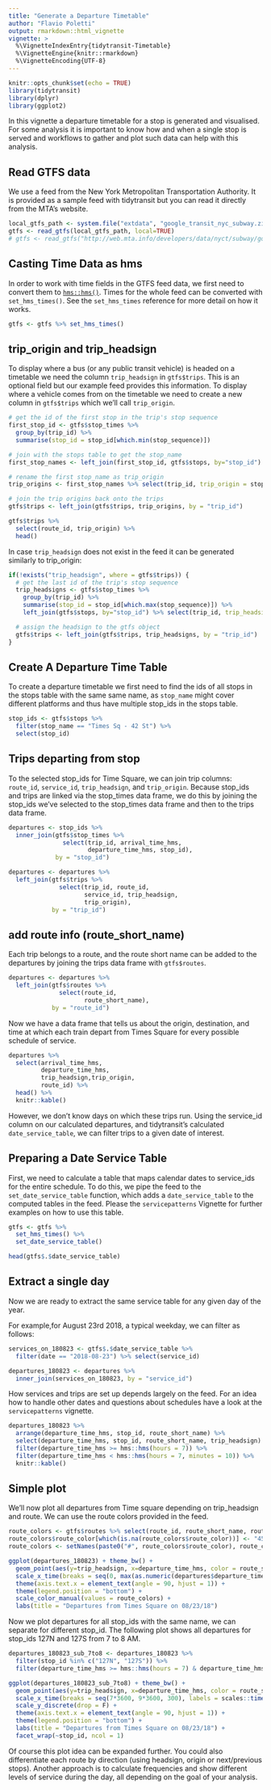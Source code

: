 ```yaml
---
title: "Generate a Departure Timetable"
author: "Flavio Poletti"
output: rmarkdown::html_vignette
vignette: >
  %\VignetteIndexEntry{tidytransit-Timetable}
  %\VignetteEngine{knitr::rmarkdown}
  %\VignetteEncoding{UTF-8}
---
```


```r
knitr::opts_chunk$set(echo = TRUE)
library(tidytransit)
library(dplyr)
library(ggplot2)
```

In this vignette a departure timetable for a stop is generated and visualised. For some 
analysis it is important to know how and when a single stop is served and workflows to
gather and plot such data can help with this analysis.

## Read GTFS data

We use a feed from the New York Metropolitan Transportation Authority. It is provided as a 
sample feed with tidytransit but you can read it directly from the MTA's website. 

```r
local_gtfs_path <- system.file("extdata", "google_transit_nyc_subway.zip", package = "tidytransit")
gtfs <- read_gtfs(local_gtfs_path, local=TRUE)
# gtfs <- read_gtfs("http://web.mta.info/developers/data/nyct/subway/google_transit.zip")
```

## Casting Time Data as hms

In order to work with time fields in the GTFS feed data, we first need to convert them to [`hms::hms()`](https://cran.r-project.org/web/packages/hms/index.html). Times for the whole feed can be converted with `set_hms_times()`. See the `set_hms_times` reference for more detail on how it works. 

```r
gtfs <- gtfs %>% set_hms_times()
```

## trip_origin and trip_headsign

To display where a bus (or any public transit vehicle) is headed on a timetable we need the 
column `trip_headsign` in `gtfs$trips`. This is an optional field but our example feed 
provides this information. To display where a vehicle comes from on the timetable we need to 
create a new column in `gtfs$trips` which we'll call `trip_origin`.

```r
# get the id of the first stop in the trip's stop sequence
first_stop_id <- gtfs$stop_times %>% 
  group_by(trip_id) %>% 
  summarise(stop_id = stop_id[which.min(stop_sequence)])

# join with the stops table to get the stop_name
first_stop_names <- left_join(first_stop_id, gtfs$stops, by="stop_id")

# rename the first stop_name as trip_origin
trip_origins <- first_stop_names %>% select(trip_id, trip_origin = stop_name)

# join the trip origins back onto the trips
gtfs$trips <- left_join(gtfs$trips, trip_origins, by = "trip_id")
```

```r
gtfs$trips %>%
  select(route_id, trip_origin) %>%
  head()
```

In case `trip_headsign` does not exist in the feed it can be generated similarly to 
trip_origin:

```r
if(!exists("trip_headsign", where = gtfs$trips)) {
  # get the last id of the trip's stop sequence
  trip_headsigns <- gtfs$stop_times %>% 
    group_by(trip_id) %>% 
    summarise(stop_id = stop_id[which.max(stop_sequence)]) %>% 
    left_join(gtfs$stops, by="stop_id") %>% select(trip_id, trip_headsign.computed = stop_name)

  # assign the headsign to the gtfs object 
  gtfs$trips <- left_join(gtfs$trips, trip_headsigns, by = "trip_id")
}
```

## Create A Departure Time Table

To create a departure timetable we first need to find the ids of all stops in the stops table with the same 
same name, as `stop_name` might cover different platforms and thus have multiple stop_ids in the stops table. 

```r
stop_ids <- gtfs$stops %>% 
  filter(stop_name == "Times Sq - 42 St") %>% 
  select(stop_id)
```

## Trips departing from stop 

To the selected stop_ids for Time Square, we can join trip columns: `route_id`, `service_id`, `trip_headsign`, and `trip_origin`. Because stop_ids and trips are linked via the stop_times data frame, we do this by joining the stop_ids we've selected to the stop_times data frame and then to the trips data frame. 

```r
departures <- stop_ids %>% 
  inner_join(gtfs$stop_times %>% 
               select(trip_id, arrival_time_hms, 
                      departure_time_hms, stop_id), 
             by = "stop_id")

departures <- departures %>% 
  left_join(gtfs$trips %>% 
              select(trip_id, route_id, 
                     service_id, trip_headsign, 
                     trip_origin), 
            by = "trip_id") 
```

## add route info (route_short_name)

Each trip belongs to a route, and the route short name can be added to the departures by joining the trips data frame with `gtfs$routes`.

```r
departures <- departures %>% 
  left_join(gtfs$routes %>% 
              select(route_id, 
                     route_short_name), 
            by = "route_id")
```

Now we have a data frame that tells us about the origin, destination, and time at which each train depart from Times Square for every possible schedule of service. 

```r
departures %>% 
  select(arrival_time_hms,
         departure_time_hms,
         trip_headsign,trip_origin,
         route_id) %>%
  head() %>%
  knitr::kable()
```

However, we don't know days on which these trips run. Using the service_id column on our calculated departures, and tidytransit's calculated `date_service_table`, we can filter trips to a given date of interest. 

## Preparing a Date Service Table

First, we need to calculate a table that maps calendar dates to service_ids for the entire schedule. To do this, we pipe the feed to the `set_date_service_table` function, which adds a `date_service_table` to the computed tables in the feed. Please the `servicepatterns` Vignette for further examples on how to use this table. 

```r
gtfs <- gtfs %>% 
  set_hms_times() %>% 
  set_date_service_table()
```

```r
head(gtfs$.$date_service_table)
```

## Extract a single day 

Now we are ready to extract the same service table for any given day of the year. 

For example,for August 23rd 2018, a typical weekday, we can filter as follows: 

```r
services_on_180823 <- gtfs$.$date_service_table %>% 
  filter(date == "2018-08-23") %>% select(service_id)

departures_180823 <- departures %>% 
  inner_join(services_on_180823, by = "service_id")
```

How services and trips are set up depends largely on the feed. For an idea how to handle other dates and questions about schedules have a look at the `servicepatterns` vignette. 

```r
departures_180823 %>%
  arrange(departure_time_hms, stop_id, route_short_name) %>% 
  select(departure_time_hms, stop_id, route_short_name, trip_headsign) %>% 
  filter(departure_time_hms >= hms::hms(hours = 7)) %>% 
  filter(departure_time_hms < hms::hms(hours = 7, minutes = 10)) %>% 
  knitr::kable()
```

## Simple plot

We'll now plot all departures from Time square depending on trip_headsign and route. We can
use the route colors provided in the feed.

```r
route_colors <- gtfs$routes %>% select(route_id, route_short_name, route_color)
route_colors$route_color[which(is.na(route_colors$route_color))] <- "454545"
route_colors <- setNames(paste0("#", route_colors$route_color), route_colors$route_short_name)

ggplot(departures_180823) + theme_bw() +
  geom_point(aes(y=trip_headsign, x=departure_time_hms, color = route_short_name), size = 0.2) +
  scale_x_time(breaks = seq(0, max(as.numeric(departures$departure_time_hms)), 3600), labels = scales::time_format("%H:%M")) +
  theme(axis.text.x = element_text(angle = 90, hjust = 1)) +
  theme(legend.position = "bottom") +
  scale_color_manual(values = route_colors) +
  labs(title = "Departures from Times Square on 08/23/18")
```

Now we plot departures for all stop_ids with the same name, we can separate for different
stop_id. The following plot shows all departures for stop_ids 127N and 127S from 7 to 8 AM.

```r
departures_180823_sub_7to8 <- departures_180823 %>% 
  filter(stop_id %in% c("127N", "127S")) %>% 
  filter(departure_time_hms >= hms::hms(hours = 7) & departure_time_hms <= hms::hms(hour = 8))

ggplot(departures_180823_sub_7to8) + theme_bw() +
  geom_point(aes(y=trip_headsign, x=departure_time_hms, color = route_short_name), size = 1) +
  scale_x_time(breaks = seq(7*3600, 9*3600, 300), labels = scales::time_format("%H:%M")) +
  scale_y_discrete(drop = F) +
  theme(axis.text.x = element_text(angle = 90, hjust = 1)) +
  theme(legend.position = "bottom") +
  labs(title = "Departures from Times Square on 08/23/18") +
  facet_wrap(~stop_id, ncol = 1)
```

Of course this plot idea can be expanded further. You could also differentiate each route by
direction (using headsign, origin or next/previous stops). Another approach is to calculate 
frequencies and show different levels of service during the day, all depending on the goal 
of your analysis. 
